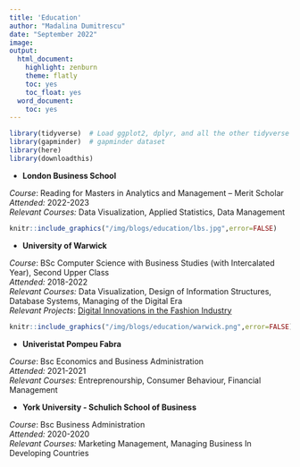 ```yaml
---
title: 'Education'
author: "Madalina Dumitrescu"
date: "September 2022"
image: 
output:
  html_document:
    highlight: zenburn
    theme: flatly
    toc: yes
    toc_float: yes
  word_document:
    toc: yes
---
```

```r
library(tidyverse)  # Load ggplot2, dplyr, and all the other tidyverse packages
library(gapminder)  # gapminder dataset
library(here)
library(downloadthis)
```
*  **London Business School**               

*Course*: Reading for Masters in Analytics and Management – Merit Scholar <br>
*Attended:* 2022-2023 <br>
*Relevant Courses:* Data Visualization, Applied Statistics, Data Management <br>

```r
knitr::include_graphics("/img/blogs/education/lbs.jpg",error=FALSE)
```

*  **University of Warwick**               

*Course*: BSc Computer Science with Business Studies (with Intercalated Year), Second Upper Class <br>
*Attended:* 2018-2022 <br>
*Relevant Courses:* Data Visualization, Design of Information Structures, Database Systems, Managing of the Digital Era <br>
*Relevant Projects*: [Digital Innovations in the Fashion Industry](./blogs/final_project.pdf)

```r
knitr::include_graphics("/img/blogs/education/warwick.png",error=FALSE)
```

*  **Univeristat Pompeu Fabra**               

*Course*: Bsc Economics and Business Administration  <br>
*Attended:* 2021-2021 <br>
*Relevant Courses:* Entreprenourship, Consumer Behaviour, Financial Management  <br>

*  **York University - Schulich School of Business**              

*Course*: Bsc Business Administration   <br>
*Attended:* 2020-2020 <br>
*Relevant Courses:* Marketing Management, Managing Business In Developing Countries  <br>
